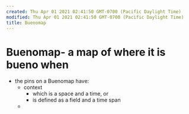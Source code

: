 ```yaml
---
created: Thu Apr 01 2021 02:41:50 GMT-0700 (Pacific Daylight Time)
modified: Thu Apr 01 2021 02:41:50 GMT-0700 (Pacific Daylight Time)
title: Buenomap
---
```

# Buenomap- a map of where it is bueno when
- the pins on a Buenomap have:
    - context
        - which is a space and a time, or
        - is defined as a field and a time span
    - 
